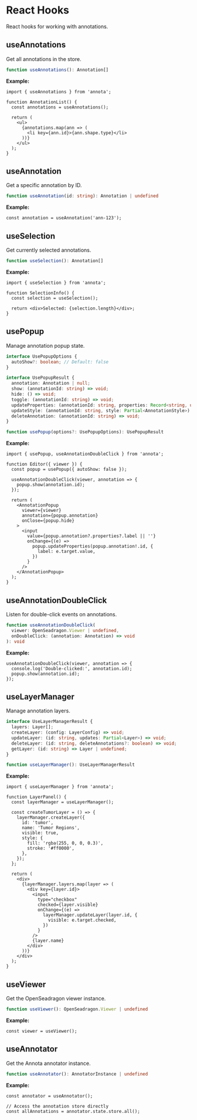 # React Hooks

React hooks for working with annotations.

## useAnnotations

Get all annotations in the store.

```typescript
function useAnnotations(): Annotation[]
```

**Example:**

```tsx
import { useAnnotations } from 'annota';

function AnnotationList() {
  const annotations = useAnnotations();

  return (
    <ul>
      {annotations.map(ann => (
        <li key={ann.id}>{ann.shape.type}</li>
      ))}
    </ul>
  );
}
```

## useAnnotation

Get a specific annotation by ID.

```typescript
function useAnnotation(id: string): Annotation | undefined
```

**Example:**

```tsx
const annotation = useAnnotation('ann-123');
```

## useSelection

Get currently selected annotations.

```typescript
function useSelection(): Annotation[]
```

**Example:**

```tsx
import { useSelection } from 'annota';

function SelectionInfo() {
  const selection = useSelection();

  return <div>Selected: {selection.length}</div>;
}
```

## usePopup

Manage annotation popup state.

```typescript
interface UsePopupOptions {
  autoShow?: boolean; // Default: false
}

interface UsePopupResult {
  annotation: Annotation | null;
  show: (annotationId: string) => void;
  hide: () => void;
  toggle: (annotationId: string) => void;
  updateProperties: (annotationId: string, properties: Record<string, unknown>) => void;
  updateStyle: (annotationId: string, style: Partial<AnnotationStyle>) => void;
  deleteAnnotation: (annotationId: string) => void;
}

function usePopup(options?: UsePopupOptions): UsePopupResult
```

**Example:**

```tsx
import { usePopup, useAnnotationDoubleClick } from 'annota';

function Editor({ viewer }) {
  const popup = usePopup({ autoShow: false });

  useAnnotationDoubleClick(viewer, annotation => {
    popup.show(annotation.id);
  });

  return (
    <AnnotationPopup
      viewer={viewer}
      annotation={popup.annotation}
      onClose={popup.hide}
    >
      <input
        value={popup.annotation?.properties?.label || ''}
        onChange={(e) =>
          popup.updateProperties(popup.annotation!.id, {
            label: e.target.value,
          })
        }
      />
    </AnnotationPopup>
  );
}
```

## useAnnotationDoubleClick

Listen for double-click events on annotations.

```typescript
function useAnnotationDoubleClick(
  viewer: OpenSeadragon.Viewer | undefined,
  onDoubleClick: (annotation: Annotation) => void
): void
```

**Example:**

```tsx
useAnnotationDoubleClick(viewer, annotation => {
  console.log('Double-clicked:', annotation.id);
  popup.show(annotation.id);
});
```

## useLayerManager

Manage annotation layers.

```typescript
interface UseLayerManagerResult {
  layers: Layer[];
  createLayer: (config: LayerConfig) => void;
  updateLayer: (id: string, updates: Partial<Layer>) => void;
  deleteLayer: (id: string, deleteAnnotations?: boolean) => void;
  getLayer: (id: string) => Layer | undefined;
}

function useLayerManager(): UseLayerManagerResult
```

**Example:**

```tsx
import { useLayerManager } from 'annota';

function LayerPanel() {
  const layerManager = useLayerManager();

  const createTumorLayer = () => {
    layerManager.createLayer({
      id: 'tumor',
      name: 'Tumor Regions',
      visible: true,
      style: {
        fill: 'rgba(255, 0, 0, 0.3)',
        stroke: '#ff0000',
      },
    });
  };

  return (
    <div>
      {layerManager.layers.map(layer => (
        <div key={layer.id}>
          <input
            type="checkbox"
            checked={layer.visible}
            onChange={(e) =>
              layerManager.updateLayer(layer.id, {
                visible: e.target.checked,
              })
            }
          />
          {layer.name}
        </div>
      ))}
    </div>
  );
}
```

## useViewer

Get the OpenSeadragon viewer instance.

```typescript
function useViewer(): OpenSeadragon.Viewer | undefined
```

**Example:**

```tsx
const viewer = useViewer();
```

## useAnnotator

Get the Annota annotator instance.

```typescript
function useAnnotator(): AnnotatorInstance | undefined
```

**Example:**

```tsx
const annotator = useAnnotator();

// Access the annotation store directly
const allAnnotations = annotator.state.store.all();
```
